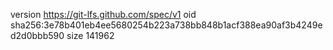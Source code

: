 version https://git-lfs.github.com/spec/v1
oid sha256:3e78b401eb4ee5680254b223a738bb848b1acf388ea90af3b4249ed2d0bbb590
size 141962
